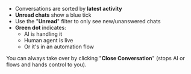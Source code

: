 * Conversations are sorted by **latest activity**
* **Unread chats** show a blue tick
* Use the "**Unread**" filter to only see new/unanswered chats
* **Green dot** indicates:
    * AI is handling it
    * Human agent is live
    * Or it's in an automation flow

You can always take over by clicking "**Close Conversation**" (stops AI or flows and hands control to you).